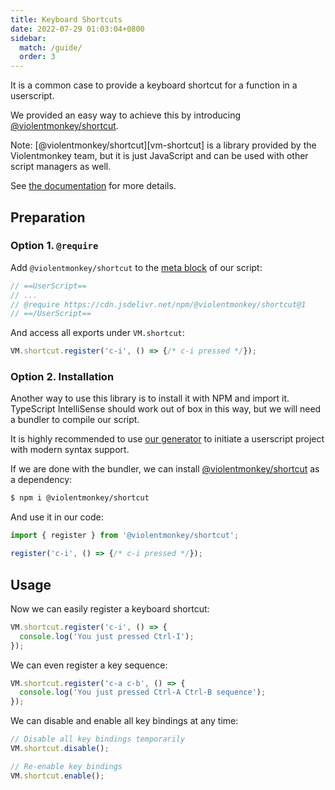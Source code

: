 ```yaml
---
title: Keyboard Shortcuts
date: 2022-07-29 01:03:04+0800
sidebar:
  match: /guide/
  order: 3
---
```



It is a common case to provide a keyboard shortcut for a function in a userscript.

We provided an easy way to achieve this by introducing [@violentmonkey/shortcut][vm-shortcut].

<InfoBox>
  Note: [@violentmonkey/shortcut][vm-shortcut] is a library provided by the Violentmonkey team, but it is just JavaScript and can be used with other script managers as well.
</InfoBox>

See [the documentation](https://violentmonkey.github.io/vm-shortcut/) for more details.

## Preparation

### Option 1. `@require`

Add `@violentmonkey/shortcut` to the [meta block](/api/metadata-block/) of our script:

```js {3}
// ==UserScript==
// ...
// @require https://cdn.jsdelivr.net/npm/@violentmonkey/shortcut@1
// ==/UserScript==
```

And access all exports under `VM.shortcut`:

```js
VM.shortcut.register('c-i', () => {/* c-i pressed */});
```

### Option 2. Installation

Another way to use this library is to install it with NPM and import it. TypeScript IntelliSense should work out of box in this way, but we will need a bundler to compile our script.

It is highly recommended to use [our generator](https://github.com/violentmonkey/generator-userscript) to initiate a userscript project with modern syntax support.

If we are done with the bundler, we can install [@violentmonkey/shortcut][vm-shortcut] as a dependency:

```bash
$ npm i @violentmonkey/shortcut
```

And use it in our code:

```js
import { register } from '@violentmonkey/shortcut';

register('c-i', () => {/* c-i pressed */});
```

## Usage

Now we can easily register a keyboard shortcut:

```js
VM.shortcut.register('c-i', () => {
  console.log('You just pressed Ctrl-I');
});
```

We can even register a key sequence:

```js
VM.shortcut.register('c-a c-b', () => {
  console.log('You just pressed Ctrl-A Ctrl-B sequence');
});
```

We can disable and enable all key bindings at any time:

```js
// Disable all key bindings temporarily
VM.shortcut.disable();

// Re-enable key bindings
VM.shortcut.enable();
```

[vm-shortcut]: https://github.com/violentmonkey/vm-shortcut
